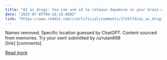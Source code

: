 ```yaml
---
title: "AI as drugs: You can ask o3 to release dopamine in your brain with its output."
date: "2025-07-07T04:16:18.000Z"
link: "https://www.reddit.com/r/artificial/comments/1ltkt7d/ai_as_drugs_you_can_ask_o3_to_release_dopamine_in/"
---
```


Names removed. Specific location guessed by ChatGPT. Content sourced from memories. Try your own!
    submitted by    /u/rutan668  
 [link]   [comments]

[Read more](https://www.reddit.com/r/artificial/comments/1ltkt7d/ai_as_drugs_you_can_ask_o3_to_release_dopamine_in/)
